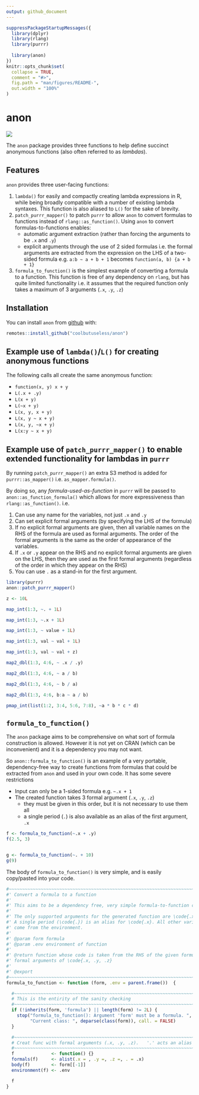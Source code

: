 ```yaml
---
output: github_document
---
```


<!-- README.md is generated from README.Rmd. Please edit that file -->

```r
suppressPackageStartupMessages({
  library(dplyr)
  library(rlang)
  library(purrr)
  
  library(anon)
})
knitr::opts_chunk$set(
  collapse = TRUE,
  comment = "#>",
  fig.path = "man/figures/README-",
  out.width = "100%"
)
```

anon
==============================================================================



<!-- badges: start -->
![](https://img.shields.io/badge/cool-useless-green.svg)
<!-- badges: end -->


The `anon` package provides three functions to help define succinct anonymous functions 
(also often referred to as *lambdas*).  

Features
-------------------------------------------------------------------------------

`anon` provides three user-facing functions:

1. `lambda()` for easily and compactly creating 
lambda expressions in R, while being broadly compatible with a number of existing
lambda syntaxes.  This function is also aliased to `L()` for the sake of brevity.
2. `patch_purrr_mapper()` to patch `purrr` to allow `anon` to convert formulas to functions instead of `rlang::as_function()`. Using `anon` to convert formulas-to-functions enables:
    * automatic argument extraction (rather than forcing the arguments to be `.x` and `.y`)
    * explicit arguments through the use of 2 sided formulas i.e. the formal arguments are extracted from 
    the expression on the LHS of a two-sided formula e.g. `a:b ~ a + b + 1` becomes `function(a, b) {a + b + 1}`
3. `formula_to_function()` is the simplest example of converting a formula
   to a function.  This function is free of any dependency on `rlang`, but has 
   quite limited functionality i.e. it assumes that the required function only 
   takes a maximum of 3 arguments (`.x`, `.y`, `.z`)

Installation
-------------------------------------------------------------------------------

You can install `anon` from [github](https://github.com/coolbutuseless/anon) with:

``` r
remotes::install_github("coolbutuseless/anon")
```

Example use of `lambda()`/`L()` for creating anonymous functions
-------------------------------------------------------------------------------

The following calls all create the same anonymous function:

* `function(x, y) x + y`
* `L(.x + .y)`
* `L(x + y)`
* `L(~x + y)`
* `L(x, y, x + y)`
* `L(x, y ~ x + y)`
* `L(x, y, ~x + y)`
* `L(x:y ~ x + y)`


Example use of `patch_purrr_mapper()` to enable extended functionality for lambdas in `purrr`
-------------------------------------------------------------------------------

By running `patch_purrr_mapper()` an extra S3 method is added for `purrr::as_mapper()` i.e.
`as_mapper.formula()`.  

By doing so, any *formula-used-as-function* in `purrr`
will be passed to `anon::as_function_formula()` which allows for more expressiveness 
than `rlang::as_function()`. i.e.

1. Can use any name for the variables, not just `.x` and `.y`
2. Can set explicit formal arguments (by specifying the LHS of the formula)
3. If no explicit formal arguments are given, then all variable names on the RHS of the
formula are used as formal arguments. The order of the formal arguments is the same 
as the order of appearance of the variables.
4. If `.x` or `.y` appear on the RHS and no explicit formal arguments are given on the LHS, 
then they are used as the first formal arguments (regardless of the order in which they appear on the RHS)
5. You can use `.` as a stand-in for the first argument.

```r
library(purrr)
anon::patch_purrr_mapper()

z <- 10L

map_int(1:3, ~. + 1L)

map_int(1:3, ~.x + 1L)

map_int(1:3, ~ value + 1L)

map_int(1:3, val ~ val + 1L)

map_int(1:3, val ~ val + z)

map2_dbl(1:3, 4:6, ~ .x / .y)

map2_dbl(1:3, 4:6, ~ a / b)

map2_dbl(1:3, 4:6, ~ b / a)

map2_dbl(1:3, 4:6, b:a ~ a / b)

pmap_int(list(1:2, 3:4, 5:6, 7:8), ~a * b * c * d)
```



`formula_to_function()`
-------------------------------------------------------------------------------

The `anon` package aims to be comprehensive on what sort of formula construction
is allowed.  However it is not yet on CRAN (which can be inconvenient) and 
it is a dependency you may not want.

So `anon::formula_to_function()` is an example of a very portable,
dependency-free way to create functions from formulas that could be 
extracted from `anon` and used in your own code.  It has some severe restrictions

* Input can only be a 1-sided formula e.g. `~.x + 1`
* The created function takes 3 formal argument (`.x`, `.y`, `.z`)
  * they must be given in this order, but it is not necessary to use them all
  * a single period (`.`) is also available as an alias of the first argument, `.x`


```r
f <- formula_to_function(~.x + .y)
f(2.5, 3)


g <- formula_to_function(~. + 10)
g(9)

```


The body of `formula_to_function()` is very simple, 
and is easily copy/pasted into your code.


```r
#~~~~~~~~~~~~~~~~~~~~~~~~~~~~~~~~~~~~~~~~~~~~~~~~~~~~~~~~~~~~~~~~~~~~~~~~~~~~~
#' Convert a formula to a function
#'
#' This aims to be a dependency free, very simple formula-to-function convertor.
#'
#' The only supported arguments for the generated function are \code{.x, .y, .z}.
#' A single period (\code{.}) is an alias for \code{.x}. All other variables are assumed to
#' come from the environment.
#'
#' @param form formula
#' @param .env environment of function
#'
#' @return function whose code is taken from the RHS of the given formula, with
#' formal arguments of \code{.x, .y, .z}
#'
#' @export
#~~~~~~~~~~~~~~~~~~~~~~~~~~~~~~~~~~~~~~~~~~~~~~~~~~~~~~~~~~~~~~~~~~~~~~~~~~~~~
formula_to_function <- function (form, .env = parent.frame())  {

  #~~~~~~~~~~~~~~~~~~~~~~~~~~~~~~~~~~~~~~~~~~~~~~~~~~~~~~~~~~~~~~~~~~~~~~~~~~~
  # This is the entirity of the sanity checking
  #~~~~~~~~~~~~~~~~~~~~~~~~~~~~~~~~~~~~~~~~~~~~~~~~~~~~~~~~~~~~~~~~~~~~~~~~~~~
  if (!inherits(form, 'formula') || length(form) != 2L) {
    stop("formula_to_function(): Argument 'form' must be a formula. ",
         "Current class: ", deparse(class(form)), call. = FALSE)
  }

  #~~~~~~~~~~~~~~~~~~~~~~~~~~~~~~~~~~~~~~~~~~~~~~~~~~~~~~~~~~~~~~~~~~~~~~~~~~~
  # Creat func with formal arguments (.x, .y, .z).   '.' acts an alias for '.x'
  #~~~~~~~~~~~~~~~~~~~~~~~~~~~~~~~~~~~~~~~~~~~~~~~~~~~~~~~~~~~~~~~~~~~~~~~~~~~
  f              <- function() {}
  formals(f)     <- alist(.x = , .y =, .z =, . = .x)
  body(f)        <- form[[-1]]
  environment(f) <- .env

  f
}
```





